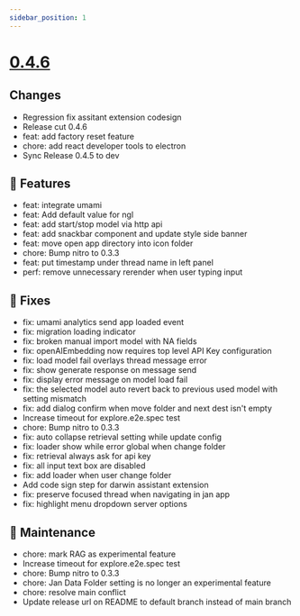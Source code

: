 ```yaml
---
sidebar_position: 1
---
```


# [0.4.6](https://github.com/janhq/jan/releases/tag/v0.4.6)

## Changes

 - Regression fix assitant extension codesign
 - Release cut 0.4.6
 - feat: add factory reset feature
 - chore: add react developer tools to electron
 - Sync Release 0.4.5 to dev

## 🚀 Features

 - feat: integrate umami
 - feat: Add default value for ngl
 - feat: add start/stop model via http api
 - feat: add snackbar component and update style side banner
 - feat: move open app directory into icon folder
 - chore: Bump nitro to 0.3.3
 - feat: put timestamp under thread name in left panel
 - perf: remove unnecessary rerender when user typing input

## 🐛 Fixes

 - fix: umami analytics send app loaded event
 - fix: migration loading indicator
 - fix: broken manual import model with NA fields
 - fix: openAIEmbedding now requires top level API Key configuration
 - fix: load model fail overlays thread message error
 - fix: show generate response on message send
 - fix: display error message on model load fail
 - fix: the selected model auto revert back to previous used model with setting mismatch
 - fix: add dialog confirm when move folder and next dest isn't empty
 - Increase timeout for explore.e2e.spec test
 - chore: Bump nitro to 0.3.3
 - fix: auto collapse retrieval setting while update config
 - fix: loader show while error global when change folder
 - fix: retrieval always ask for api key
 - fix: all input text box are disabled
 - fix: add loader when user change folder
 - Add code sign step for darwin assistant extension
 - fix: preserve focused thread when navigating in jan app
 - fix: highlight menu dropdown server options

## 🧰 Maintenance

 - chore: mark RAG as experimental feature
 - Increase timeout for explore.e2e.spec test
 - chore: Bump nitro to 0.3.3
 - chore: Jan Data Folder setting is no longer an experimental feature
 - chore: resolve main conflict
 - Update release url on README to default branch instead of main branch
